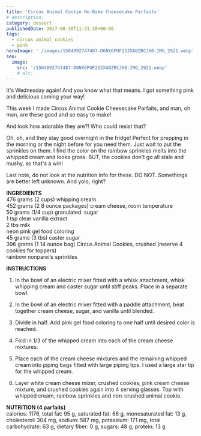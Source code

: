 ```yaml
---
title: 'Circus Animal Cookie No-Bake Cheesecake Parfaits'
# description:
category: dessert
publishedDate: 2017-08-30T11:31:38+00:00
tags:
  - circus animal cookies
  - pink
heroImage: './images/1504092747487-D6NX6PUF252XABZRCJK0-IMG_2921.webp'
seo:
  image:
    src: '/1504092747487-D6NX6PUF252XABZRCJK0-IMG_2921.webp'
    # alt:
---
```



<div class="sqs-html-content">
	<p>
		It's Wednesday again! And you know what that means. I got something pink and
		delicious coming your way! 
	</p>
</div>
<div
	class="image-block-outer-wrapper layout-caption-below design-layout-inline"
	data-test="image-block-inline-outer-wrapper"
>
	<figure class="sqs-block-image-figure intrinsic">
		<div
			class="image-block-wrapper"
			data-animation-role="image"
			data-animation-override=""
		>
			<div class="sqs-image-shape-container-element has-aspect-ratio">
				<Picture
					src={ContentImage1}
					alt="Circus Animal Cookie No-Bake Cheesecake Parfaits | Sarah Makes Stuff"
				></Picture>
			</div>
		</div>
	</figure>
</div>
<div class="sqs-html-content">
	<p>
		This week I made Circus Animal Cookie Cheesecake Parfaits, and man, oh man,
		are these good and so easy to make! 
	</p>
</div>
<div
	class="image-block-outer-wrapper layout-caption-below design-layout-inline"
	data-test="image-block-inline-outer-wrapper"
>
	<figure class="sqs-block-image-figure intrinsic">
		<div
			class="image-block-wrapper"
			data-animation-role="image"
			data-animation-override=""
		>
			<div class="sqs-image-shape-container-element has-aspect-ratio">
				<Picture
					src={ContentImage2}
					alt="Circus Animal Cookie No-Bake Cheesecake Parfaits | Sarah Makes Stuff"
				></Picture>
			</div>
		</div>
	</figure>
</div>
<div class="sqs-html-content">
	<p>And look how adorable they are?! Who could resist that?</p>
</div>
<div
	class="image-block-outer-wrapper layout-caption-below design-layout-inline"
	data-test="image-block-inline-outer-wrapper"
>
	<figure class="sqs-block-image-figure intrinsic">
		<div
			class="image-block-wrapper"
			data-animation-role="image"
			data-animation-override=""
		>
			<div class="sqs-image-shape-container-element has-aspect-ratio">
				<Picture
					src={ContentImage3}
					alt="Circus Animal Cookie No-Bake Cheesecake Parfaits | Sarah Makes Stuff"
				></Picture>
			</div>
		</div>
	</figure>
</div>
<div class="sqs-html-content">
	<p>
		Oh, oh, and they stay good overnight in the fridge! Perfect for prepping in
		the morning or the night before for you need them. Just wait to put the
		sprinkles on them. I find the color on the rainbow sprinkles melts into the
		whipped cream and looks gross. BUT, the cookies don't go all stale and
		mushy, so that's a win! 
	</p>
</div>
<div
	class="image-block-outer-wrapper layout-caption-below design-layout-inline"
	data-test="image-block-inline-outer-wrapper"
>
	<figure class="sqs-block-image-figure intrinsic">
		<div
			class="image-block-wrapper"
			data-animation-role="image"
			data-animation-override=""
		>
			<div class="sqs-image-shape-container-element has-aspect-ratio">
				<Picture
					src={ContentImage4}
					alt="Circus Animal Cookie No-Bake Cheesecake Parfaits | Sarah Makes Stuff"
				></Picture>
			</div>
		</div>
	</figure>
</div>
<div class="sqs-html-content">
	<p>
		Last note, do not look at the nutrition info for these. DO NOT. Somethings
		are better left unknown. And yolo, right?
	</p>
</div>
<div
	class="image-block-outer-wrapper layout-caption-below design-layout-inline"
	data-test="image-block-inline-outer-wrapper"
>
	<figure class="sqs-block-image-figure intrinsic">
		<div
			class="image-block-wrapper"
			data-animation-role="image"
			data-animation-override=""
		>
			<div class="sqs-image-shape-container-element has-aspect-ratio">
				<Picture
					src={ContentImage5}
					alt="Circus Animal Cookie No-Bake Cheesecake Parfaits | Sarah Makes Stuff"
				></Picture>
			</div>
		</div>
	</figure>
</div>
<div class="sqs-html-content">
	<p>
		<strong>INGREDIENTS</strong>
		<br />
		476 grams (2 cups) whipping cream
		<br />
		452 grams (2 8 ounce packages) cream cheese, room temperature
		<br />
		50 grams (1/4 cup) granulated  sugar
		<br />1 tsp clear vanilla extract
		<br />2 tbs milk
		<br />
		neon pink gel food coloring
		<br />
		45 grams (3 tbs) caster sugar
		<br />
		396 grams (1 14 ounce bag) Circus Animal Cookies, crushed (reserve 4 cookies
		for toppers)
		<br />
		rainbow nonpareils sprinkles
	</p>
	<p>
		<strong>INSTRUCTIONS</strong>
	</p>
	<ol>
		<li>
			<p>
				In the bowl of an electric mixer fitted with a whisk attachment, whisk
				whipping cream and caster sugar until stiff peaks. Place in a separate
				bowl.
			</p>
		</li>
		<li>
			<p>
				In the bowl of an electric mixer fitted with a paddle attachment, beat
				together cream cheese, sugar, and vanilla until blended. 
			</p>
		</li>
		<li>
			<p>
				Divide in half. Add pink gel food coloring to one half until desired
				color is reached. 
			</p>
		</li>
		<li>
			<p>
				Fold in 1/3 of the whipped cream into each of the cream cheese mixtures.
			</p>
		</li>
		<li>
			<p>
				Place each of the cream cheese mixtures and the remaining whipped cream
				into piping bags fitted with large piping tips. I used a large star tip
				for the whipped cream.
			</p>
		</li>
		<li>
			<p>
				Layer white cream cheese mixer, crushed cookies, pink cream cheese
				mixture, and crushed cookies again into 4 serving glasses. Top with
				whipped cream, rainbow sprinkles and non-crushed animal cookie. 
			</p>
		</li>
	</ol>
	<p>
		<strong>NUTRITION (4 parfaits)</strong>
		<br />
		calories: 1176, total fat: 95 g, saturated fat: 66 g, monosaturated fat: 13
		g, cholesterol: 304 mg, sodium: 587 mg, potassium: 171 mg, total
		carbohydrate: 63 g, dietary fiber: 0 g, sugars: 48 g, protein: 13 g
	</p>
</div>
